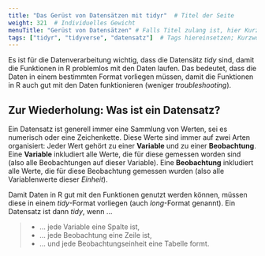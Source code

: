 ```yaml
---
title: "Das Gerüst von Datensätzen mit tidyr"  # Titel der Seite
weight: 321  # Individuelles Gewicht 
menuTitle: "Gerüst von Datensätzen" # Falls Titel zulang ist, hier Kurztitel
tags: ["tidyr", "tidyverse", "datensatz"]  # Tags hiereinsetzen; Kurzwort, was auf der Seite passsiert
---
```


Es ist für die Datenverarbeitung wichtig, dass die Datensätz *tidy* sind, damit die Funktionen in R problemlos mit den Daten laufen. Das bedeutet, dass die Daten in einem bestimmten Format vorliegen müssen, damit die Funktionen in R auch gut mit den Daten funktionieren (weniger *troubleshooting*). 

## Zur Wiederholung: Was ist ein Datensatz?
Ein Datensatz ist generell immer eine Sammlung von Werten, sei es numerisch oder eine Zeichenkette. Diese Werte sind immer auf zwei Arten organisiert: Jeder Wert gehört zu einer **Variable** und zu einer **Beobachtung**. Eine **Variable** inkludiert alle Werte, die für diese gemessen worden sind (also alle Beobachtungen auf dieser Variable). Eine **Beobachtung** inkludiert alle Werte, die für diese Beobachtung gemessen wurden (also alle Variablenwerte dieser *Einheit*). 

Damit Daten in R gut mit den Funktionen genutzt werden können, müssen diese in einem *tidy*-Format vorliegen (auch *long*-Format genannt). Ein Datensatz ist dann *tidy*, wenn ...

> - ... jede Variable eine Spalte ist,
> - ... jede Beobachtung eine Zeile ist,
> - ... und jede Beobachtungseinheit eine Tabelle formt.
